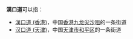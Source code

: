 '''漢口道'''可以指：
*[[漢口道_(香港)|漢口道 (香港)]]，中国[[香港|香港]][[九龙|九龙]][[尖沙咀|尖沙咀]]的一条街道
*[[汉口道_(天津)|汉口道 (天津)]]，中国[[天津市|天津市]][[和平区_(天津市)|和平区]]的一条街道
{{disambig|Cat=街道名消歧义}}